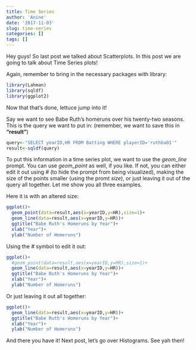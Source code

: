 ```yaml
---
title: Time Series
author: 'Anine'
date: '2017-11-03'
slug: time-series
categories: []
tags: []
---
```


Hey guys! So last post we talked about Scatterplots. In this post we are going to talk about Time Series plots!

Again, remember to bring in the necessary packages with library:

```r
library(Lahman)
library(sqldf)
library(ggplot2)
```

Now that that's done, lettuce jump into it!

Say we want to see Babe Ruth's homeruns over his twenty-two seasons. This is the query we want to put in: (remember, we want to save this in **"result"**)

```r
query<-"SELECT yearID,HR FROM Batting WHERE playerID='ruthba01'"
result<-sqldf(query)
```

To put this information in a time series plot, we want to use the *geom_line* prompt. You can use *geom_point* as well, if you like. If not, you can either edit it out using *#* (to hide the prompt from being visualized), making the size of the points smaller (using the promt *size*), or just leaving it out of the query all together. Let me show you all three examples. 

Here it is with an altered size:

```r
ggplot()+
  geom_point(data=result,aes(x=yearID,y=HR),size=1)+
  geom_line(data=result,aes(x=yearID,y=HR))+
  ggtitle("Babe Ruth's Homeruns by Year")+
  xlab("Year")+
  ylab("Number of Homeruns")
```

Using the *#* symbol to edit it out:

```r
ggplot()+
  #geom_point(data=result,aes(x=yearID,y=HR),size=1)+
  geom_line(data=result,aes(x=yearID,y=HR))+
  ggtitle("Babe Ruth's Homeruns by Year")+
  xlab("Year")+
  ylab("Number of Homeruns")
```

Or just leaving it out all together:

```r
ggplot()+
  geom_line(data=result,aes(x=yearID,y=HR))+
  ggtitle("Babe Ruth's Homeruns by Year")+
  xlab("Year")+
  ylab("Number of Homeruns")
```

And there you have it! Next post, let's go over Histograms. See yah then!